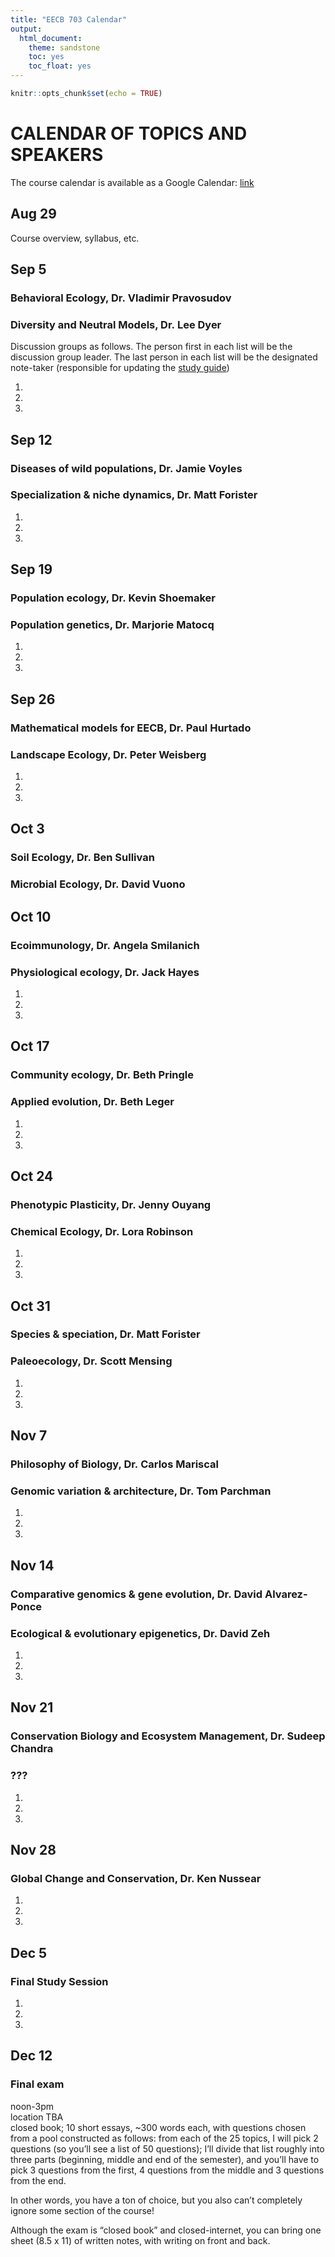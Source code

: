 ```yaml
---
title: "EECB 703 Calendar"
output: 
  html_document: 
    theme: sandstone
    toc: yes
    toc_float: yes
---
```


```r
knitr::opts_chunk$set(echo = TRUE)
```

# CALENDAR OF TOPICS AND SPEAKERS

The course calendar is available as a Google Calendar: [link](https://calendar.google.com/calendar/embed?src=1pfst79qqq79vbsl5orfv96f6s%40group.calendar.google.com&ctz=America/Los_Angeles)

## Aug 29

Course overview, syllabus, etc.

## Sep 5

### Behavioral Ecology, Dr. Vladimir Pravosudov

### Diversity and Neutral Models, Dr. Lee Dyer

Discussion groups as follows. The person first in each list will be the discussion group leader. The last person in each list will be the designated note-taker (responsible for updating the [study guide](https://docs.google.com/document/d/1qn6WsiXiIBTktnpOW7EbHkpYNdjtE2FKPztTRpvMPYg/edit?usp=sharing))     

1. 
2. 
3. 

## Sep 12

### Diseases of wild populations, Dr. Jamie Voyles


### Specialization & niche dynamics, Dr. Matt Forister    
  
1. 
2. 
3. 

## Sep 19

### Population ecology, Dr. Kevin Shoemaker

### Population genetics, Dr. Marjorie Matocq
  
1. 
2. 
3. 


## Sep 26

### Mathematical models for EECB, Dr. Paul Hurtado

### Landscape Ecology, Dr. Peter Weisberg

  
1. 
2. 
3. 



## Oct 3

### Soil Ecology, Dr. Ben Sullivan

### Microbial Ecology, Dr. David Vuono


  
## Oct 10

### Ecoimmunology, Dr. Angela Smilanich

### Physiological ecology, Dr. Jack Hayes

  
1. 
2. 
3. 

## Oct 17

### Community ecology, Dr. Beth Pringle

### Applied evolution, Dr. Beth Leger
    
  
1. 
2. 
3. 


## Oct 24

### Phenotypic Plasticity, Dr. Jenny Ouyang

### Chemical Ecology, Dr. Lora Robinson
  
1. 
2. 
3. 


## Oct 31

### Species & speciation, Dr. Matt Forister

### Paleoecology, Dr. Scott Mensing
  
1. 
2. 
3. 

## Nov 7

### Philosophy of Biology, Dr. Carlos Mariscal

### Genomic variation & architecture, Dr. Tom Parchman
  
1. 
2. 
3. 

## Nov 14

### Comparative genomics & gene evolution, Dr. David Alvarez-Ponce   

### Ecological & evolutionary epigenetics, Dr. David Zeh
  
1. 
2. 
3. 

## Nov 21

### Conservation Biology and Ecosystem Management, Dr. Sudeep Chandra

### ???
    
  
1. 
2. 
3. 

## Nov 28

### Global Change and Conservation, Dr. Ken Nussear
  
1. 
2. 
3. 

## Dec 5

### Final Study Session
  
1. 
2. 
3. 


## Dec 12
### Final exam
noon-3pm     
location TBA   
closed book; 10 short essays, ~300 words each, with questions chosen from a pool constructed as follows: from each of the 25 topics, I will pick 2 questions (so you'll see a list of 50 questions); I'll divide that list roughly into three parts (beginning, middle and end of the semester), and you'll have to pick 3 questions from the first, 4 questions from the middle and 3 questions from the end. 

In other words, you have a ton of choice, but you also can't completely ignore some section of the course! 

Although the exam is "closed book" and closed-internet, you can bring one sheet (8.5 x 11) of written notes, with writing on front and back.





